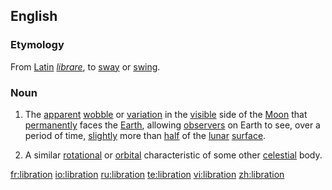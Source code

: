 ==English==
{{wikipedia}}

===Etymology===
From [[Latin]] ''[[librare]]'', to [[sway]] or [[swing]].

===Noun===
{{en-noun}}

# {{astronomy}} The [[apparent]] [[wobble]] or [[variation]] in the [[visible]] side of the [[Moon]] that [[permanently]] faces the [[Earth]], allowing [[observer]]s on Earth to see, over a period of time, [[slightly]] more than [[half]] of the [[lunar]] [[surface]].
# {{context|by extension}} A similar [[rotational]] or [[orbital]] characteristic of some other [[celestial]] body.

[[fr:libration]]
[[io:libration]]
[[ru:libration]]
[[te:libration]]
[[vi:libration]]
[[zh:libration]]